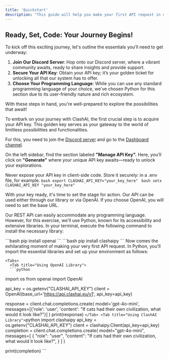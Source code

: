 ```yaml
---
title: 'Quickstart'
description: "This guide will help you make your first API request in minutes. Experienced developers can jump directly to the [API reference](/api-reference) for advanced features."
---
```


## Ready, Set, Code: Your Journey Begins!

To kick off this exciting journey, let's outline the essentials you’ll need to get underway:

1. **Join Our Discord Server**: Hop onto our Discord server, where a vibrant community awaits, ready to share insights and provide support.
2. **Secure Your API Key**: Obtain your API key; it’s your golden ticket for unlocking all that our system has to offer.
3. **Choose Your Programming Language**: While you can use any standard programming language of your choice, we’ve chosen Python for this section due to its user-friendly nature and rich ecosystem.

With these steps in hand, you're well-prepared to explore the possibilities that await!

<Steps>
  <Step title="Obtain Your API Key: The Gateway to Innovation">
  To embark on your journey with ClashAI, the first crucial step is to acquire your API key. This golden key serves as your gateway to the world of limitless possibilities and functionalities.

  For this, you need to join the [Discord server](https://discord.gg/yyfGnyKj9j) and go to the [Dashboard channel](https://discord.com/channels/1231339329435996280/1302343342746505347).

  On the left sidebar, find the section labeled **"Manage API Key".** Here, you’ll click on **"Generate"** where your unique API key awaits—ready to unlock your explorations.

  <Warning>Never expose your API key in client-side code. Store it securely: in a .env file, for example.</Warning>
  <Tabs>
    <Tab title="Linux/macOS">
      ```bash
      export CLASHAI_API_KEY="your_key_here"
      ```
    </Tab>
    <Tab title="Windows">
      ```bash
      setx CLASHAI_API_KEY "your_key_here"
      ```
    </Tab>
  </Tabs>

  </Step>
  <Step title="Install the Required Library: Getting Started with Python">
  With your key ready, it's time to set the stage for action. Our API can be used either through our library or via OpenAI. If you choose OpenAI, you will need to set the base URL.

  Our REST API can easily accommodate any programming language. However, for this exercise, we'll use Python, known for its accessibility and extensive libraries. In your terminal, execute the following command to install the necessary library:

  <Tabs>
    <Tab title="OpenAI Library">
      ```bash
      pip install openai
      ```
    </Tab>
    <Tab title="ClashAI Library">
      ```bash
      pip install clashaipy
      ```
    </Tab>
  </Tabs>
  </Step>
  <Step title="Crafting Your First API Request: Hello, ClashAI!">
    Now comes the exhilarating moment of making your very first API request. In Python, you’ll import the essential libraries and set up your environment as follows:

    <Tabs>
      <Tab title="Using OpenAI Library">
      ```python
import os
from openai import OpenAI

api_key = os.getenv("CLASHAI_API_KEY")
client = OpenAI(base_url='https://api.clashai.eu/v1', api_key=api_key)

response = client.chat.completions.create(
    model='gpt-4o-mini',
    messages=[{'role': 'user', 'content': "If cats had their own civilization, what would it look like?"}]
)
print(response)
      ```
      </Tab>
      <Tab title="Using ClashAI Library">
      ```python
import clashaipy
api_key = os.getenv("CLASHAI_API_KEY")
client = clashaipy.Client(api_key=api_key)
completion = client.chat.completions.create(
    model="gpt-4o-mini",
    messages=[
        {
            "role": "user",
            "content": "If cats had their own civilization, what would it look like?",
        }
    ]
)

print(completion)
      ```
      </Tab>
    </Tabs>
  </Step>
</Steps>